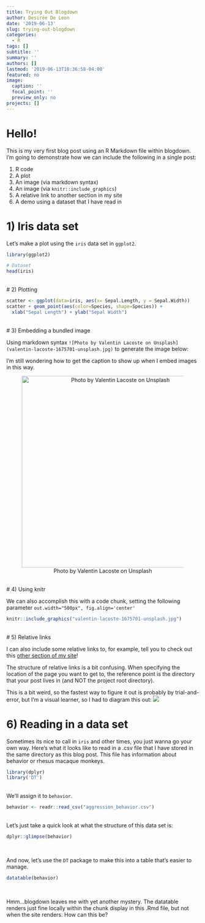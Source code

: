 ```yaml
---
title: Trying Out Blogdown
author: Desirée De Leon
date: '2019-06-13'
slug: trying-out-blogdown
categories:
  - R
tags: []
subtitle: ''
summary: ''
authors: []
lastmod: '2019-06-13T10:36:58-04:00'
featured: no
image:
  caption: ''
  focal_point: ''
  preview_only: no
projects: []
---
```


# Hello!
This is my very first blog post using an R Markdown file within blogdown. I'm going to demonstrate how we can include the following in a single post:

1) R code
2) A plot
3) An image (via markdown syntax)
4) An image (via `knitr::include_graphics`)
5) A relative link to another section in my site
6) A demo using a dataset that I have read in


# 1) Iris data set
Let's make a plot using the `iris` data set in `ggplot2`.
```r
library(ggplot2)

# Dataset
head(iris)

```


<br>
# 2) Plotting
```r

scatter <- ggplot(data=iris, aes(x= Sepal.Length, y = Sepal.Width))
scatter + geom_point(aes(color=Species, shape=Species)) +
  xlab("Sepal Length") + ylab("Sepal Width")

```

<br>
# 3) Embedding a bundled image

Using markdown syntax `![Photo by Valentin Lacoste on Unsplash](valentin-lacoste-1675701-unsplash.jpg)` to generate the image below:

I'm still wondering how to get the caption to show up when I embed images in this way.

<center> ![Photo by Valentin Lacoste on Unsplash](valentin-lacoste-1675701-unsplash.jpg){width=500px} </center>
<br>
# 4) Using knitr

We can also accomplish this with a code chunk, setting the following parameter `out.width="500px", fig.align='center'`
```r

knitr::include_graphics("valentin-lacoste-1675701-unsplash.jpg")
```

<br>
# 5) Relative links 

I can also include some relative links to, for example, tell you to check out this [other section of my site](../../../project_landing/)!

The structure of relative links is a bit confusing. When specifying the location of the page you want to get to, the reference point is the directory that your post lives in (and NOT the project root directory). 

This is a bit weird, so the fastest way to figure it out is probably by trial-and-error, but I'm a visual learner, so I had to diagram this out:
![](how-many-dot-dot-slashes.jpg)
<br>

# 6) Reading in a data set

Sometimes its nice to call in `iris` and other times, you just wanna go your own way. Here's what it looks like to read in a .csv file that I have stored in the same directory as this blog post. This file has information about behavior or rhesus macaque monkeys. 

```r
library(dplyr)
library('DT')
```
<br>
We'll assign it to `behavior`.
```r
behavior <- readr::read_csv("aggression_behavior.csv")
```
<br>
Let's just take a quick look at what the structure of this data set is:

```r
dplyr::glimpse(behavior)
```

<br>

And now, let's use the `DT` package to make this into a table that's easier to manage.

```r
datatable(behavior)
```

<br>

Hmm...blogdown leaves me with yet another mystery. The datatable renders just fine locally within the chunk display in this .Rmd file, but not when the site renders. How can this be?
